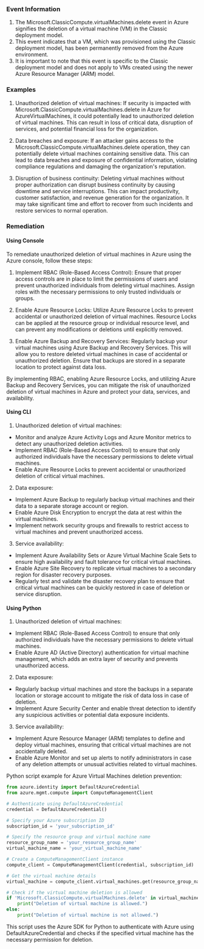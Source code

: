 
### Event Information

1. The Microsoft.ClassicCompute.virtualMachines.delete event in Azure signifies the deletion of a virtual machine (VM) in the Classic deployment model.
2. This event indicates that a VM, which was provisioned using the Classic deployment model, has been permanently removed from the Azure environment.
3. It is important to note that this event is specific to the Classic deployment model and does not apply to VMs created using the newer Azure Resource Manager (ARM) model.


### Examples

1. Unauthorized deletion of virtual machines: If security is impacted with Microsoft.ClassicCompute.virtualMachines.delete in Azure for AzureVirtualMachines, it could potentially lead to unauthorized deletion of virtual machines. This can result in loss of critical data, disruption of services, and potential financial loss for the organization.

2. Data breaches and exposure: If an attacker gains access to the Microsoft.ClassicCompute.virtualMachines.delete operation, they can potentially delete virtual machines containing sensitive data. This can lead to data breaches and exposure of confidential information, violating compliance regulations and damaging the organization's reputation.

3. Disruption of business continuity: Deleting virtual machines without proper authorization can disrupt business continuity by causing downtime and service interruptions. This can impact productivity, customer satisfaction, and revenue generation for the organization. It may take significant time and effort to recover from such incidents and restore services to normal operation.

### Remediation

#### Using Console

To remediate unauthorized deletion of virtual machines in Azure using the Azure console, follow these steps:

1. Implement RBAC (Role-Based Access Control): Ensure that proper access controls are in place to limit the permissions of users and prevent unauthorized individuals from deleting virtual machines. Assign roles with the necessary permissions to only trusted individuals or groups.

2. Enable Azure Resource Locks: Utilize Azure Resource Locks to prevent accidental or unauthorized deletion of virtual machines. Resource Locks can be applied at the resource group or individual resource level, and can prevent any modifications or deletions until explicitly removed.

3. Enable Azure Backup and Recovery Services: Regularly backup your virtual machines using Azure Backup and Recovery Services. This will allow you to restore deleted virtual machines in case of accidental or unauthorized deletion. Ensure that backups are stored in a separate location to protect against data loss.

By implementing RBAC, enabling Azure Resource Locks, and utilizing Azure Backup and Recovery Services, you can mitigate the risk of unauthorized deletion of virtual machines in Azure and protect your data, services, and availability.

#### Using CLI

1. Unauthorized deletion of virtual machines:
- Monitor and analyze Azure Activity Logs and Azure Monitor metrics to detect any unauthorized deletion activities.
- Implement RBAC (Role-Based Access Control) to ensure that only authorized individuals have the necessary permissions to delete virtual machines.
- Enable Azure Resource Locks to prevent accidental or unauthorized deletion of critical virtual machines.

2. Data exposure:
- Implement Azure Backup to regularly backup virtual machines and their data to a separate storage account or region.
- Enable Azure Disk Encryption to encrypt the data at rest within the virtual machines.
- Implement network security groups and firewalls to restrict access to virtual machines and prevent unauthorized access.

3. Service availability:
- Implement Azure Availability Sets or Azure Virtual Machine Scale Sets to ensure high availability and fault tolerance for critical virtual machines.
- Enable Azure Site Recovery to replicate virtual machines to a secondary region for disaster recovery purposes.
- Regularly test and validate the disaster recovery plan to ensure that critical virtual machines can be quickly restored in case of deletion or service disruption.

#### Using Python

1. Unauthorized deletion of virtual machines:
- Implement RBAC (Role-Based Access Control) to ensure that only authorized individuals have the necessary permissions to delete virtual machines.
- Enable Azure AD (Active Directory) authentication for virtual machine management, which adds an extra layer of security and prevents unauthorized access.

2. Data exposure:
- Regularly backup virtual machines and store the backups in a separate location or storage account to mitigate the risk of data loss in case of deletion.
- Implement Azure Security Center and enable threat detection to identify any suspicious activities or potential data exposure incidents.

3. Service availability:
- Implement Azure Resource Manager (ARM) templates to define and deploy virtual machines, ensuring that critical virtual machines are not accidentally deleted.
- Enable Azure Monitor and set up alerts to notify administrators in case of any deletion attempts or unusual activities related to virtual machines.

Python script example for Azure Virtual Machines deletion prevention:

```python
from azure.identity import DefaultAzureCredential
from azure.mgmt.compute import ComputeManagementClient

# Authenticate using DefaultAzureCredential
credential = DefaultAzureCredential()

# Specify your Azure subscription ID
subscription_id = 'your_subscription_id'

# Specify the resource group and virtual machine name
resource_group_name = 'your_resource_group_name'
virtual_machine_name = 'your_virtual_machine_name'

# Create a ComputeManagementClient instance
compute_client = ComputeManagementClient(credential, subscription_id)

# Get the virtual machine details
virtual_machine = compute_client.virtual_machines.get(resource_group_name, virtual_machine_name)

# Check if the virtual machine deletion is allowed
if 'Microsoft.ClassicCompute.virtualMachines.delete' in virtual_machine.identity.permissions:
    print("Deletion of virtual machine is allowed.")
else:
    print("Deletion of virtual machine is not allowed.")
```

This script uses the Azure SDK for Python to authenticate with Azure using DefaultAzureCredential and checks if the specified virtual machine has the necessary permission for deletion.

